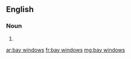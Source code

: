 ==English==

===Noun===
{{head|en|noun plural form}}

# {{plural of|bay window|lang=en}}

[[ar:bay windows]]
[[fr:bay windows]]
[[mg:bay windows]]